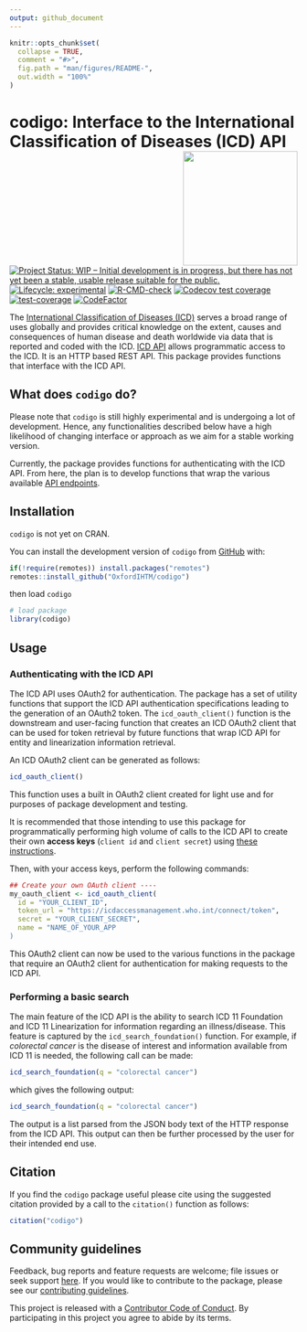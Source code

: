 ```yaml
---
output: github_document
---
```


<!-- README.md is generated from README.Rmd. Please edit that file -->

```r
knitr::opts_chunk$set(
  collapse = TRUE,
  comment = "#>",
  fig.path = "man/figures/README-",
  out.width = "100%"
)
```

# codigo: Interface to the International Classification of Diseases (ICD) API <img src="man/figures/logo.png" width="200" align="right" />

<!-- badges: start -->
[![Project Status: WIP – Initial development is in progress, but there has not yet been a stable, usable release suitable for the public.](https://www.repostatus.org/badges/latest/wip.svg)](https://www.repostatus.org/#wip)
[![Lifecycle: experimental](https://img.shields.io/badge/lifecycle-experimental-orange.svg)](https://lifecycle.r-lib.org/articles/stages.html#experimental)
[![R-CMD-check](https://github.com/OxfordIHTM/icd/actions/workflows/R-CMD-check.yaml/badge.svg)](https://github.com/OxfordIHTM/icd/actions/workflows/R-CMD-check.yaml)
[![Codecov test coverage](https://codecov.io/gh/OxfordIHTM/icd/branch/main/graph/badge.svg)](https://app.codecov.io/gh/OxfordIHTM/icd?branch=main)
[![test-coverage](https://github.com/OxfordIHTM/icd/actions/workflows/test-coverage.yaml/badge.svg)](https://github.com/OxfordIHTM/icd/actions/workflows/test-coverage.yaml)
[![CodeFactor](https://www.codefactor.io/repository/github/oxfordihtm/icd/badge)](https://www.codefactor.io/repository/github/oxfordihtm/icd)
<!-- badges: end -->

The [International Classification of Diseases (ICD)](https://www.who.int/standards/classifications/classification-of-diseases) serves a broad range of uses globally and provides critical knowledge on the extent, causes and consequences of human disease and death worldwide via data that is reported and coded with the ICD. [ICD API](https://icd.who.int/icdapi) allows programmatic access to the ICD. It is an HTTP based REST API. This package provides functions that interface with the ICD API.

## What does `codigo` do?

Please note that `codigo` is still highly experimental and is undergoing a lot of development. Hence, any functionalities described below have a high likelihood of changing interface or approach as we aim for a stable working version.

Currently, the package provides functions for authenticating with the ICD API. From here, the plan is to develop functions that wrap the various available [API endpoints](https://id.who.int/swagger/index.html).

## Installation

`codigo` is not yet on CRAN.

You can install the development version of `codigo` from [GitHub](https://github.com/OxfordIHTM/codigo) with:

```r
if(!require(remotes)) install.packages("remotes")
remotes::install_github("OxfordIHTM/codigo")
```

then load `codigo`

```r
# load package
library(codigo)
```

## Usage

### Authenticating with the ICD API

The ICD API uses OAuth2 for authentication. The package has a set of utility functions that support the ICD API authentication specifications leading to the generation of an OAuth2 token. The `icd_oauth_client()` function is the downstream and user-facing function that creates an ICD OAuth2 client that can be used for token retrieval by future functions that wrap ICD API for entity and linearization information retrieval.

An ICD OAuth2 client can be generated as follows:

```R
icd_oauth_client()
```

This function uses a built in OAuth2 client created for light use and for purposes of package development and testing.

It is recommended that those intending to use this package for programmatically performing high volume of calls to the ICD API to create their own **access keys** (`client id` and `client secret`) using [these instructions](https://icd.who.int/docs/icd-api/API-Authentication/).

Then, with your access keys, perform the following commands:

```R
## Create your own OAuth client ----
my_oauth_client <- icd_oauth_client(
  id = "YOUR_CLIENT_ID",
  token_url = "https://icdaccessmanagement.who.int/connect/token",
  secret = "YOUR_CLIENT_SECRET",
  name = "NAME_OF_YOUR_APP
)
```

This OAuth2 client can now be used to the various functions in the package that require an OAuth2 client for authentication for making requests to the ICD API.

### Performing a basic search

The main feature of the ICD API is the ability to search ICD 11 Foundation and ICD 11 Linearization for information regarding an illness/disease. This feature is captured by the `icd_search_foundation()` function. For example, if *colorectal cancer* is the disease of interest and information available from ICD 11 is needed, the following call can be made:

```r
icd_search_foundation(q = "colorectal cancer")
```

which gives the following output:

```r
icd_search_foundation(q = "colorectal cancer")
```

The output is a list parsed from the JSON body text of the HTTP response from the ICD API. This output can then be further processed by the user for their intended end use.

## Citation

If you find the `codigo` package useful please cite using the suggested citation provided by a call to the `citation()` function as follows:

```r
citation("codigo")
```

## Community guidelines

Feedback, bug reports and feature requests are welcome; file issues or seek support [here](https://github.com/OxfordIHTM/codigo/issues). If you would like to contribute to the package, please see our [contributing guidelines](https://oxford-ihtm.io/codigo/CONTRIBUTING.html).

This project is released with a [Contributor Code of Conduct](https://oxford-ihtm.io/codigo/CODE_OF_CONDUCT.html). By participating in this project you agree to abide by its terms.

